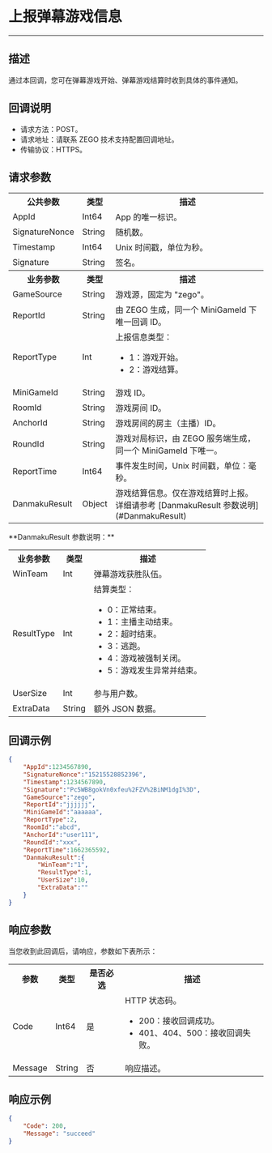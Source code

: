 # 上报弹幕游戏信息

- - -
## 描述

通过本回调，您可在弹幕游戏开始、弹幕游戏结算时收到具体的事件通知。

## 回调说明

- 请求方法：POST。
- 请求地址：请联系 ZEGO 技术支持配置回调地址。
- 传输协议：HTTPS。

## 请求参数

<table class="collapsible-table" >
  
<tbody><tr data-row-level="1">
<th>公共参数</th>
<th>类型</th>
<th>描述</th>
</tr>
<tr data-row-level="2">
<td>AppId</td>
<td>Int64</td>
<td>App 的唯一标识。</td>
</tr>
<tr data-row-level="3">
<td>SignatureNonce</td>
<td>String</td>
<td>随机数。</td>
</tr>
<tr data-row-level="4">
<td>Timestamp</td>
<td>Int64</td>
<td>Unix 时间戳，单位为秒。</td>
</tr>
<tr data-row-level="5">
<td>Signature</td>
<td>String</td>
<td>签名。</td>
</tr>
<tr data-row-level="9">
<th>业务参数</th>
<th>类型</th>
<th>描述</th>
</tr>
<tr data-row-level="17">
<td>GameSource</td>
<td>String</td>
<td>游戏源，固定为 "zego"。</td>
</tr>
<tr data-row-level="18">
<td>ReportId</td>
<td>String</td>
<td>由 ZEGO 生成，同一个 MiniGameId 下唯一回调 ID。</td>
</tr>
<tr data-row-level="19">
<td>ReportType</td>
<td>Int</td>
<td>上报信息类型：<ul><li>1：游戏开始。</li><li>2：游戏结算。</li></ul></td>
</tr>
<tr data-row-level="20">
<td>MiniGameId</td>
<td>String</td>
<td>游戏 ID。</td>
</tr>
<tr data-row-level="21">
<td>RoomId</td>
<td>String</td>
<td>游戏房间 ID。</td>
</tr>
<tr data-row-level="22">
<td>AnchorId</td>
<td>String</td>
<td>游戏房间的房主（主播）ID。</td>
</tr>
<tr data-row-level="23">
<td>RoundId</td>
<td>String</td>
<td>游戏对局标识，由 ZEGO 服务端生成，同一个 MiniGameId 下唯一。</td>
</tr>
<tr data-row-level="24">
<td>ReportTime</td>
<td>Int64</td>
<td>事件发生时间，Unix 时间戳，单位：毫秒。</td>
</tr>
<tr data-row-level="26" data-row-child="true">
<td>DanmakuResult</td>
<td>Object</td>
<td>游戏结算信息。仅在游戏结算时上报。详细请参考 [DanmakuResult 参数说明](#DanmakuResult)</td>
</tr>
</tbody></table>

<a id="DanmakuResult" />
**DanmakuResult 参数说明：**

<table>
<tbody>
<tr data-row-level="1">
<th>业务参数</th>
<th>类型</th>
<th>描述</th>
</tr>
<tr data-row-level="26-1">
<td>WinTeam</td>
<td>Int</td>
<td>弹幕游戏获胜队伍。</td>
</tr>
<tr data-row-level="26-2">
<td>ResultType</td>
<td>Int</td>
<td>结算类型：<ul><li>0：正常结束。</li><li>1：主播主动结束。</li><li>2：超时结束。</li><li>3：逃跑。</li><li>4：游戏被强制关闭。</li><li>5：游戏发生异常并结束。</li></ul></td>
</tr>
<tr data-row-level="26-3">
<td>UserSize</td>
<td>Int</td>
<td>参与用户数。</td>
</tr>
<tr data-row-level="26-4">
<td>ExtraData</td>
<td>String</td>
<td>额外 JSON 数据。</td>
</tr>
</tbody>
</table>


## 回调示例

```json
{
    "AppId":1234567890,
    "SignatureNonce":"15215528852396",
    "Timestamp":1234567890,
    "Signature":"Pc5WB8gokVn0xfeu%2FZV%2BiNM1dgI%3D",
    "GameSource":"zego",
    "ReportId":"jjjjjj",
    "MiniGameId":"aaaaaa",    
    "ReportType":2,
    "RoomId":"abcd",
    "AnchorId":"user111",
    "RoundId":"xxx",
    "ReportTime":1662365592,
    "DanmakuResult":{
        "WinTeam":"1",
        "ResultType":1,
        "UserSize":10,
        "ExtraData":""
    }    
}
```

## 响应参数

当您收到此回调后，请响应，参数如下表所示：

<table>
  
<tbody><tr>
<th>参数</th>
<th>类型</th>
<th>是否必选</th>
<th>描述</th>
</tr>
<tr>
<td>Code</td>
<td>Int64</td>
<td>是</td>
<td>HTTP 状态码。<ul><li>200：接收回调成功。</li><li>401、404、500：接收回调失败。</li></ul></td>
</tr>
<tr>
<td>Message</td>
<td>String</td>
<td>否</td>
<td>响应描述。</td>
</tr>
</tbody></table>


## 响应示例


```json
{
    "Code": 200,
    "Message": "succeed"
}
```
